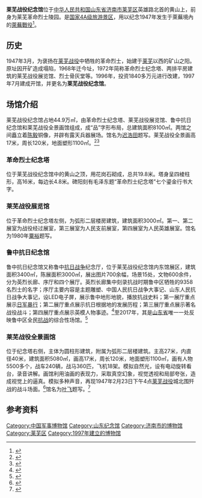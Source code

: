 {{Infobox Museum
 |name          = 莱芜战役纪念馆、鲁中抗日纪念馆
 |native_name   = 莱芜革命烈士陵园
 |image         = laiwuzhanyijinianguan.jpg
 |imagesize     = 300px
 |caption       = 
 |map_type      = 
 |map_caption   = 
 |coordinates   = 
 |established   = 1972年
 |dissolved     = 
 |location      = {{CHN}}[[山东省|山东省]][[济南市|济南市]][[莱芜区|莱芜区]]汶阳大街43号
 |type          = 战争博物馆
 |collection    = [[莱芜战役|莱芜战役]]有关历史资料
 |area          = 4.7公顷
 |visitors      = 50万人次/年
 |director      = 
 |curator       = 
 |publictransit = 
 |openinghours  = 8:00A.M - 18:00P.M
 |website       = {{URL|http://zhanyi.laiwu.com/}}
}}
'''莱芜战役纪念馆'''位于[[中华人民共和国|中华人民共和国]][[山东省|山东省]][[济南市|济南市]][[莱芜区|莱芜区]]英雄路北首的黄山上，前身为莱芜革命烈士陵园。是[[国家4A级旅游景区|国家4A级旅游景区]]，用以纪念1947年发生于萊蕪境內的[[萊蕪戰役|萊蕪戰役]]<ref>{{cite web |url = http://zhanyi.laiwu.com/ |title = 莱芜战役纪念馆官网 |access-date = 2015-10-04 |archive-url = https://web.archive.org/web/20160216130715/http://zhanyi.laiwu.com/ |archive-date = 2016-02-16 |dead-url = yes }}</ref>。

== 历史 ==
1947年3月，为褒扬在[[莱芜战役|莱芜战役]]中牺牲的革命烈士，始建于[[莱芜区|莱芜]]以西的矿山之阳。原址因开矿造成塌陷，1968年迁今址，1972年简称革命烈士纪念塔、两排平房建筑的莱芜战役展览馆、烈士骨灰堂等。1996年，投资1840多万元进行改建，1997年7月建成开馆，并更名为'''莱芜战役纪念馆'''。

== 场馆介绍 ==
莱芜战役纪念馆占地44.9万㎡，由革命烈士纪念塔、莱芜战役展览馆、鲁中抗日纪念馆和莱芜战役全景画馆组成，成“品”字形布局，总建筑面积8100㎡。两馆之间矗立着[[陈毅|陈毅]]铜像，并辟有露天兵器展场。馆名为[[迟浩田|迟浩田]]题写。莱芜战役全景画高17米，周长120米，地面塑形1100㎡。<ref>{{cite web  |url = http://dangshi.people.com.cn/GB/165617/166498/9989323.html |title = 莱芜战役纪念馆-人民网 }}</ref><ref>{{Cite web|url=http://sd.ifeng.com/travel/chengshituijian/detail_2014_02/19/1870432_0.shtml|title=莱芜战役纪念馆 山东红色旅游精品基地|accessdate=2017-08-26|work=sd.ifeng.com}}</ref>

=== 革命烈士纪念塔 ===
位于莱芜战役纪念馆中的黄山之顶，用花岗石砌成，总共19.8米。塔身呈四棱柱形，高16米，每边长4.8米。碑阳刻有毛泽东题“革命烈士纪念塔”七个鎏金行书大字。

=== 莱芜战役展览馆 ===
位于革命烈士纪念塔左侧，为弧形二层楼房建筑，建筑面积3000㎡。第一、第二展室为战役经过展室，第三展室为人民支前展室，第四展室为人民英雄展室。馆名为1980年[[粟裕|粟裕]]题写。

=== 鲁中抗日纪念馆 ===
鲁中抗日纪念馆又称鲁中[[中国抗日战争|抗日战争]]纪念厅，位于莱芜战役纪念馆内东馆展区，建筑面积3400㎡，陈展面积3000㎡，展出图片700余幅，场景15处，文物600余件，分为英烈长廊、序厅和四个展厅。英烈长廊集中刻录抗战时期鲁中区牺牲的9358名烈士的名字；序厅主要内容是主题雕塑、中国人民抗日战争大事记、山东人民抗日战争大事记，设LED电子屏，展示鲁中地形地貌，播放抗战史料；第一展厅重点展示[[日军战争罪行|日军暴行]]；第二展厅重点展示抗日根据地的发展历程；第三展厅重点展示著名战役战斗；第四展厅重点展示英模人物事迹。<ref>{{Cite web|url=http://www.laiwunews.cn/html/2015/1229/184897.html|title=莱芜市鲁中抗日战争展览馆建设纪实 - 社会 - 莱芜新闻网|accessdate=2017-08-26|work=www.laiwunews.cn|archive-date=2017-08-26|archive-url=https://web.archive.org/web/20170826193026/http://www.laiwunews.cn/html/2015/1229/184897.html|dead-url=yes}}</ref>至2017年，其是[[山东省|山东省]]唯一一处反映鲁中区全民[[中国抗日战争|抗战]]的综合性场馆。<ref>{{Cite web|url=http://www.cnta.gov.cn/xxfb/xxfb_dfxw/201509/t20150902_746170.shtml|title=莱芜鲁中抗日战争纪念厅隆重开展|accessdate=2017-08-26|work=www.cnta.gov.cn|archive-url=https://web.archive.org/web/20170826154351/http://www.cnta.gov.cn/xxfb/xxfb_dfxw/201509/t20150902_746170.shtml|archive-date=2017-08-26|dead-url=yes}}</ref>

=== 莱芜战役全景画馆 ===
位于纪念塔右侧，主体为圆柱形建筑，附属为弧形二层楼建筑。主高27米，内直径40米，建筑面积5080㎡，画高17米，周长120米，地面塑形1100㎡，画有人物5500多个，战车240辆，战马360匹，飞机18架。模拟自然光，设有电动旋转看台，录音讲解。画馆利用油画的表现力，采取真空幻象，视觉透视和局部夸张，造成视觉上的逼真。模拟多种声音，再现1947年2月23日下午4点[[莱芜战役|莱芜战役]]城北围歼战的战斗场面。<ref>{{Cite web|url=http://images2.wenming.cn/web_wenming/syjj/dfcz/sd/201506/t20150630_2702728.shtml|title=莱芜七一红色之旅：走遍红色教育基地 聆听革命故事---中国文明网|accessdate=2017-08-26|last=美编|work=images2.wenming.cn}}</ref>馆名为[[叶飞|叶飞]]题写。<ref>{{Cite book|title=《莱芜市志·上册》|last=莱芜市|first=地方志史志办公室|publisher=方志出版社|year=|isbn=9787514410525|location=|pages=}}</ref>

== 参考资料 ==
{{Reflist}}

[[Category:中国军事博物馆|Category:中国军事博物馆]]
[[Category:山东纪念馆|Category:山东纪念馆]]
[[Category:济南市的博物馆|Category:济南市的博物馆]]
[[Category:莱芜区|Category:莱芜区]]
[[Category:1997年建立的博物馆|Category:1997年建立的博物馆]]
